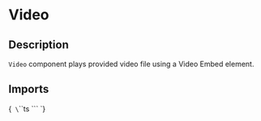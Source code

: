 
<Meta title="Embeds & IFrame/Video" of={VideoStories} />

# Video

## Description

`Video` component plays provided video file using a Video Embed element.

## Imports

<Markdown>{`
\`\`\`ts
\`\`\`
`}</Markdown>

<Primary />

<ArgTypes of={Video}/>


